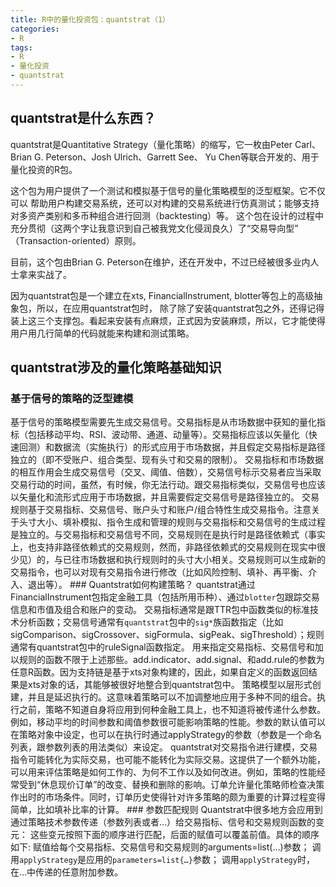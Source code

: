 ```yaml
---
title: R中的量化投资包：quantstrat（1）
categories:
- R
tags:
- R
- 量化投资
- quantstrat
---
```


## quantstrat是什么东西？
quantstrat是Quantitative Strategy（量化策略）的缩写，它一枚由Peter Carl、 Brian G. Peterson、Josh Ulrich、Garrett See、
Yu Chen等联合开发的、用于量化投资的R包。

这个包为用户提供了一个测试和模拟基于信号的量化策略模型的泛型框架。它不仅可以
帮助用户构建交易系统，还可以对构建的交易系统进行仿真测试；能够支持对多资产类别和多币种组合进行回测（backtesting）等。
这个包在设计的过程中充分贯彻（这两个字让我意识到自己被我党文化侵润良久）了“交易导向型”
（Transaction-oriented）原则。

目前，这个包由Brian G. Peterson在维护，还在开发中，不过已经被很多业内人士拿来实战了。

因为quantstrat包是一个建立在xts, FinancialInstrument, blotter等包上的高级抽象包，所以，在应用quantstrat包时，
除了除了安装quantstrat包之外，还得记得装上这三个支撑包。看起来安装有点麻烦，正式因为安装麻烦，所以，它才能使得用户用几行简单的代码就能来构建和测试策略。

## quantstrat涉及的量化策略基础知识
### 基于信号的策略的泛型建模
基于信号的策略模型需要先生成交易信号。交易指标是从市场数据中获知的量化指标（包括移动平均、RSI、波动带、通道、动量等）。交易指标应该以矢量化（快速回测）和数据流（实施执行）的形式应用于市场数据，并且假定交易指标是路径独立的（即不受账户、组合类型、现有头寸和交易的限制）。
交易指标和市场数据的相互作用会生成交易信号（交叉、阈值、倍数），交易信号标示交易者应当采取交易行动的时间，虽然，有时候，你无法行动。跟交易指标类似，交易信号也应该以矢量化和流形式应用于市场数据，并且需要假定交易信号是路径独立的。
交易规则基于交易指标、交易信号、账户头寸和账户/组合特性生成交易指令。注意关于头寸大小、填补模拟、指令生成和管理的规则与交易指标和交易信号的生成过程是独立的。与交易指标和交易信号不同，交易规则在是执行时是路径依赖式（事实上，也支持非路径依赖式的交易规则，然而，非路径依赖式的交易规则在现实中很少见）的，与已往市场数据和执行规则时的头寸大小相关。交易规则可以生成新的交易指令，也可以对现有交易指令进行修改（比如风险控制、填补、再平衡、介入、退出等）。
### Quantstrat如何构建策略？
quantstrat通过FinancialInstrument包指定金融工具（包括所用币种）、通过`blotter`包跟踪交易信息和市值及组合和账户的变动。
交易指标通常是跟TTR包中函数类似的标准技术分析函数；交易信号通常有`quantstrat`包中的`sig*`族函数指定（比如sigComparison、sigCrossover、sigFormula、sigPeak、sigThreshold）；规则通常有quantstrat包中的ruleSignal函数指定。
用来指定交易指标、交易信号和加以规则的函数不限于上述那些。add.indicator、add.signal、和add.rule的参数为任意R函数。因为支持链是基于xts对象构建的，因此，如果自定义的函数返回结果是xts对象的话，其能够被很好地整合到quantstrat包中。
策略模型以层形式创建，并且是延迟执行的。这意味着策略可以不加调整地应用于多种不同的组合。执行之前，策略不知道自身将应用到何种金融工具上，也不知道将被传递什么参数。例如，移动平均的时间参数和阈值参数很可能影响策略的性能。参数的默认值可以在策略对象中设定，也可以在执行时通过applyStrategy的参数（参数是一个命名列表，跟参数列表的用法类似）来设定。
quantstrat对交易指令进行建模，交易指令可能转化为实际交易，也可能不能转化为实际交易。这提供了一个额外功能，可以用来评估策略是如何工作的、为何不工作以及如何改进。例如，策略的性能经常受到“休息现价订单”的改变、替换和删除的影响。订单允许量化策略师检查决策作出时的市场条件。同时，订单历史使得针对许多策略的颇为重要的计算过程变得简单，比如填补比率的计算。
### 参数匹配规则
Quantstrat中很多地方会应用到通过策略技术参数传递（参数列表或者…）给交易指标、信号和交易规则函数的变元：
这些变元按照下面的顺序进行匹配，后面的赋值可以覆盖前值。具体的顺序如下:
赋值给每个交易指标、交易信号和交易规则的arguments=list(…)参数；
调用`applyStrategy`是应用的`parameters=list{…}`参数；
调用`applyStrategy`时，在…中传递的任意附加参数。


